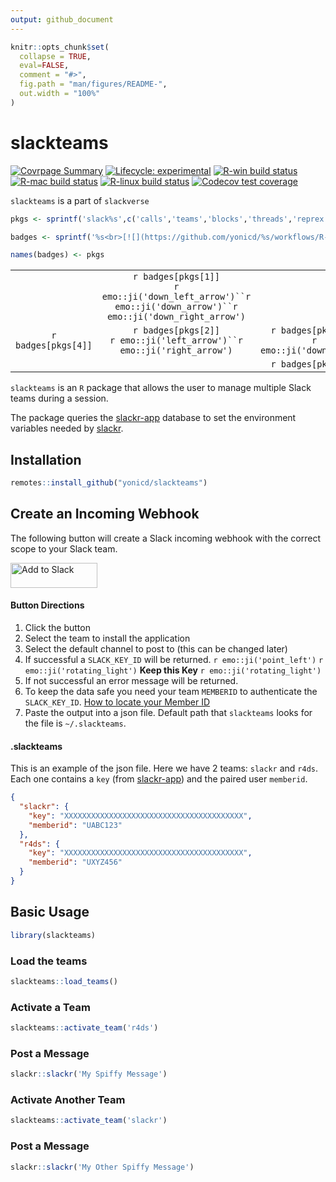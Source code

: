 ```yaml
---
output: github_document
---
```


<!-- README.md is generated from README.Rmd. Please edit that file -->

```r
knitr::opts_chunk$set(
  collapse = TRUE,
  eval=FALSE,
  comment = "#>",
  fig.path = "man/figures/README-",
  out.width = "100%"
)
```

# slackteams

<!-- badges: start -->
[![Covrpage Summary](https://img.shields.io/badge/covrpage-Last_Build_2020_05_28-brightgreen.svg)](http://tinyurl.com/qq3vz59)
[![Lifecycle: experimental](https://img.shields.io/badge/lifecycle-experimental-orange.svg)](https://www.tidyverse.org/lifecycle/#experimental)
[![R-win build status](https://github.com/yonicd/slackteams/workflows/R-win/badge.svg)](https://github.com/yonicd/slackteams)
[![R-mac build status](https://github.com/yonicd/slackteams/workflows/R-mac/badge.svg)](https://github.com/yonicd/slackteams)
[![R-linux build status](https://github.com/yonicd/slackteams/workflows/R-linux/badge.svg)](https://github.com/yonicd/slackteams)
[![Codecov test coverage](https://codecov.io/gh/yonicd/slackteams/branch/master/graph/badge.svg)](https://codecov.io/gh/yonicd/slackteams?branch=master)
<!-- badges: end -->

`slackteams` is a part of `slackverse`

```r
pkgs <- sprintf('slack%s',c('calls','teams','blocks','threads','reprex'))

badges <- sprintf('%s<br>[![](https://github.com/yonicd/%s/workflows/R-mac/badge.svg)](https://github.com/yonicd/%s)',pkgs,pkgs,pkgs)

names(badges) <- pkgs

```

||||
|:-:|:-:|:-:|
||`r badges[pkgs[1]]`<br>`r emo::ji('down_left_arrow')``r emo::ji('down_arrow')``r emo::ji('down_right_arrow')`||
|`r badges[pkgs[4]]`|`r badges[pkgs[2]]`<br>`r emo::ji('left_arrow')``r emo::ji('right_arrow')`|`r badges[pkgs[3]]`<br>`r emo::ji('down_arrow')`|
|||`r badges[pkgs[5]]`|

`slackteams` is an `R` package that allows the user to manage multiple Slack teams during a session. 

The package queries the [slackr-app](https://github.com/yonicd/slackr-app) database to set the environment variables needed by [slackr](https://github.com/hrbrmstr/slackr).

## Installation

``` r
remotes::install_github("yonicd/slackteams")
```

## Create an Incoming Webhook

The following button will create a Slack incoming webhook with the correct scope to your Slack team.

 <a href="https://slack.com/oauth/authorize?client_id=220157155520.220159943344&scope=incoming-webhook,files:read,files:write:user,chat:write:bot,chat:write:user,mpim:write,mpim:read,mpim:history,im:write,im:read,im:history,groups:write,groups:read,groups:history,channels:write,channels:read,channels:history,emoji:read,usergroups:read,users:read" target="_blank"><img alt="Add to Slack" height="40" width="139" src="https://platform.slack-edge.com/img/add_to_slack.png" srcset="https://platform.slack-edge.com/img/add_to_slack.png 1x, https://platform.slack-edge.com/img/add_to_slack@2x.png 2x"></a>

#### Button Directions

1. Click the button
2. Select the team to install the application
3. Select the default channel to post to (this can be changed later)
4. If successful a `SLACK_KEY_ID` will be returned. `r emo::ji('point_left')` `r emo::ji('rotating_light')` __Keep this Key__ `r emo::ji('rotating_light')`
5. If not successful an error message will be returned.
6. To keep the data safe you need your team `MEMBERID` to authenticate the `SLACK_KEY_ID`. [How to locate your Member ID](https://medium.com/@moshfeu/how-to-find-my-member-id-in-slack-workspace-d4bba942e38c)
7. Paste the output into a json file. Default path that `slackteams` looks for the file is `~/.slackteams`.

#### .slackteams

This is an example of the json file. Here we have 2 teams: `slackr` and `r4ds`. Each one contains a `key` (from [slackr-app](https://github.com/yonicd/slackr-app)) and the paired user `memberid`.

```json
{
  "slackr": {
    "key": "XXXXXXXXXXXXXXXXXXXXXXXXXXXXXXXXXXXXXXXX",
    "memberid": "UABC123"
  },
  "r4ds": {
    "key": "XXXXXXXXXXXXXXXXXXXXXXXXXXXXXXXXXXXXXXXX",
    "memberid": "UXYZ456"
  }
}
```

## Basic Usage

```r
library(slackteams)
```

### Load the teams

```r
slackteams::load_teams()
```

### Activate a Team

```r
slackteams::activate_team('r4ds')
```

### Post a Message

```r
slackr::slackr('My Spiffy Message')
```

### Activate Another Team

```r
slackteams::activate_team('slackr')
```

### Post a Message

```r
slackr::slackr('My Other Spiffy Message')
```
